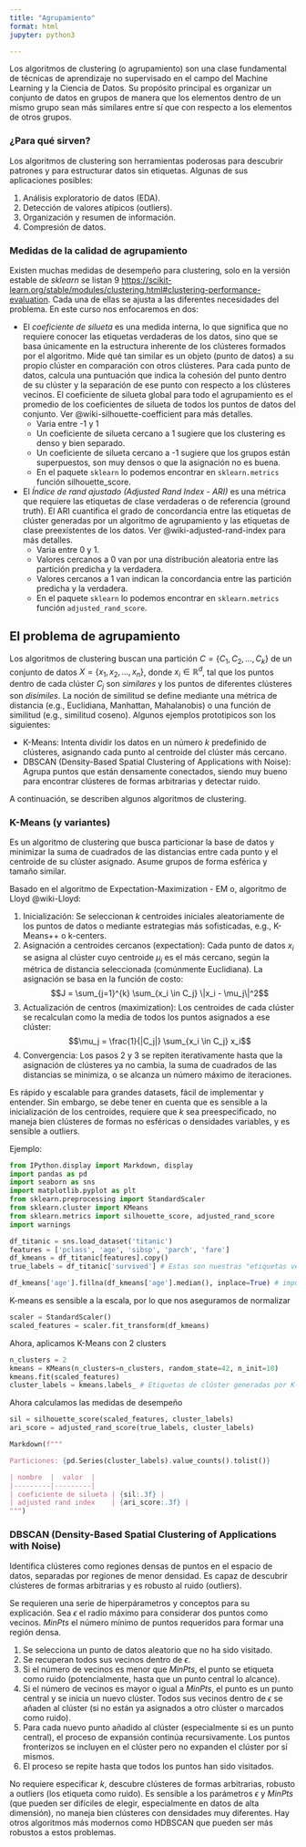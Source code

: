 ```yaml
---
title: "Agrupamiento"
format: html
jupyter: python3

---
```



Los algoritmos de clustering (o agrupamiento) son una clase fundamental de técnicas de aprendizaje no supervisado en el campo del Machine Learning y la Ciencia de Datos. Su propósito principal es organizar un conjunto de datos en grupos de manera que los elementos dentro de un mismo grupo sean más similares entre sí que con respecto a los elementos de otros grupos.

### ¿Para qué sirven?

Los algoritmos de clustering son herramientas poderosas para descubrir patrones y para estructurar datos sin etiquetas. Algunas de sus aplicaciones posibles:

1.  Análisis exploratorio de datos (EDA).
2.  Detección de valores atípicos (outliers).
3.  Organización y resumen de información.
4.  Compresión de datos.

### Medidas de la calidad de agrupamiento

Existen muchas medidas de desempeño para clustering, solo en la versión estable de _sklearn_ se listan 9 <https://scikit-learn.org/stable/modules/clustering.html#clustering-performance-evaluation>. Cada una de ellas se ajusta a las diferentes necesidades del problema. En este curso nos enfocaremos en dos:


- El _coeficiente de silueta_ es una medida interna, lo que significa que no requiere conocer las etiquetas verdaderas de los datos, sino que se basa únicamente en la estructura inherente de los clústeres formados por el algoritmo. Mide qué tan similar es un objeto (punto de datos) a su propio clúster en comparación con otros clústeres. Para cada punto de datos, calcula una puntuación que indica la cohesión del punto dentro de su clúster y la separación de ese punto con respecto a los clústeres vecinos. El coeficiente de silueta global para todo el agrupamiento es el promedio de los coeficientes de silueta de todos los puntos de datos del conjunto. Ver @wiki-silhouette-coefficient para más detalles.
    * Varia entre -1 y 1
    * Un coeficiente de silueta cercano a 1 sugiere que los clustering es denso y bien separado.
    * Un coeficiente de silueta cercano a -1 sugiere que los grupos están superpuestos, son muy densos o que la asignación no es buena.
    * En el paquete `sklearn` lo podemos encontrar en `sklearn.metrics` función silhouette_score.
- El _Índice de rand ajustado (Adjusted Rand Index - ARI)_ es una métrica que requiere las etiquetas de clase verdaderas o de referencia (ground truth). El ARI cuantifica el grado de concordancia entre las etiquetas de clúster generadas por un algoritmo de agrupamiento y las etiquetas de clase preexistentes de los datos. Ver @wiki-adjusted-rand-index para más detalles.
    * Varia entre 0 y 1.
    * Valores cercanos a 0 van por una distribución aleatoria entre las partición predicha y la verdadera.
    * Valores cercanos a 1 van indican la concordancia entre las partición predicha y la verdadera.
    * En el paquete `sklearn` lo podemos encontrar en `sklearn.metrics` función `adjusted_rand_score`.


## El problema de agrupamiento

Los algoritmos de clustering buscan una partición $C = \{C_1, C_2, ..., C_k\}$ de un conjunto de datos $X = \{x_1, x_2, ..., x_n\}$, donde $x_i \in \mathbb{R}^d$, tal que los puntos dentro de cada clúster $C_j$ son _similares_ y los puntos de diferentes clústeres son _disímiles_. La noción de similitud se define mediante una métrica de distancia (e.g., Euclidiana, Manhattan, Mahalanobis) o una función de similitud (e.g., similitud coseno). Algunos ejemplos prototipicos son los siguientes:

* K-Means: Intenta dividir los datos en un número $k$ predefinido de clústeres, asignando cada punto al centroide del clúster más cercano.
* DBSCAN (Density-Based Spatial Clustering of Applications with Noise): Agrupa puntos que están densamente conectados, siendo muy bueno para encontrar clústeres de formas arbitrarias y detectar ruido.


A continuación, se describen algunos algoritmos de clustering.

### K-Means (y variantes)

Es un algoritmo de clustering que busca particionar la base de datos y minimizar la suma de cuadrados de las distancias entre cada punto y el centroide de su clúster asignado. Asume grupos de forma esférica y tamaño similar.

Basado en el algoritmo de Expectation-Maximization - EM o, algoritmo de Lloyd @wiki-Lloyd:

1.  Inicialización: Se seleccionan $k$ centroides iniciales aleatoriamente de los puntos de datos o mediante estrategias más sofisticadas, e.g., K-Means++ o k-centers.
2.  Asignación a centroides cercanos (expectation): Cada punto de datos $x_i$ se asigna al clúster cuyo centroide $\mu_j$ es el más cercano, según la métrica de distancia seleccionada (comúnmente Euclidiana). La asignación se basa en la función de costo:
    $$J = \sum_{j=1}^{k} \sum_{x_i \in C_j} \|x_i - \mu_j\|^2$$
3.  Actualización de centros (maximization): Los centroides de cada clúster se recalculan como la media de todos los puntos asignados a ese clúster:
    $$\mu_j = \frac{1}{|C_j|} \sum_{x_i \in C_j} x_i$$
4.  Convergencia: Los pasos 2 y 3 se repiten iterativamente hasta que la asignación de clústeres ya no cambia, la suma de cuadrados de las distancias se minimiza, o se alcanza un número máximo de iteraciones.

Es rápido y escalable para grandes datasets, fácil de implementar y entender. Sin embargo, se debe tener en cuenta que es sensible a la inicialización de los centroides, requiere que $k$ sea preespecificado, no maneja bien clústeres de formas no esféricas o densidades variables, y es sensible a outliers.

Ejemplo:

```python
from IPython.display import Markdown, display
import pandas as pd
import seaborn as sns
import matplotlib.pyplot as plt
from sklearn.preprocessing import StandardScaler
from sklearn.cluster import KMeans
from sklearn.metrics import silhouette_score, adjusted_rand_score
import warnings

df_titanic = sns.load_dataset('titanic')
features = ['pclass', 'age', 'sibsp', 'parch', 'fare']
df_kmeans = df_titanic[features].copy()
true_labels = df_titanic['survived'] # Estas son nuestras "etiquetas verdaderas" para el ARI

df_kmeans['age'].fillna(df_kmeans['age'].median(), inplace=True) # imputación de datos (recordar secciones previas)
```

K-means es sensible a la escala, por lo que nos aseguramos de normalizar
```python
scaler = StandardScaler()
scaled_features = scaler.fit_transform(df_kmeans)
```

Ahora, aplicamos K-Means con 2 clusters
```python
n_clusters = 2
kmeans = KMeans(n_clusters=n_clusters, random_state=42, n_init=10)
kmeans.fit(scaled_features)
cluster_labels = kmeans.labels_ # Etiquetas de clúster generadas por K-Means
```

Ahora calculamos las medidas de desempeño
```python
sil = silhouette_score(scaled_features, cluster_labels)
ari_score = adjusted_rand_score(true_labels, cluster_labels)

Markdown(f"""

Particiones: {pd.Series(cluster_labels).value_counts().tolist()}

| nombre  |  valor  |
|---------|---------|
| coeficiente de silueta | {sil:.3f} |
| adjusted rand index    | {ari_score:.3f} |
""")

```

### DBSCAN (Density-Based Spatial Clustering of Applications with Noise)

Identifica clústeres como regiones densas de puntos en el espacio de datos, separadas por regiones de menor densidad. Es capaz de descubrir clústeres de formas arbitrarias y es robusto al ruido (outliers).

Se requieren una serie de hiperpárametros y conceptos para su explicación. Sea $\epsilon$ el radio máximo para considerar dos puntos como vecinos. _MinPts_ el número mínimo de puntos requeridos para formar una región densa. 

1.  Se selecciona un punto de datos aleatorio que no ha sido visitado.
2.  Se recuperan todos sus vecinos dentro de $\epsilon$.
3.  Si el número de vecinos es menor que _MinPts_, el punto se etiqueta como ruido (potencialmente, hasta que un punto central lo alcance).
4.  Si el número de vecinos es mayor o igual a _MinPts_, el punto es un punto central y se inicia un nuevo clúster. Todos sus vecinos dentro de $\epsilon$ se añaden al clúster (si no están ya asignados a otro clúster o marcados como ruido).
5.  Para cada nuevo punto añadido al clúster (especialmente si es un punto central), el proceso de expansión continúa recursivamente. Los puntos fronterizos se incluyen en el clúster pero no expanden el clúster por sí mismos.
6.  El proceso se repite hasta que todos los puntos han sido visitados.

No requiere especificar $k$, descubre clústeres de formas arbitrarias, robusto a outliers (los etiqueta como ruido). Es sensible a los parámetros $\epsilon$ y _MinPts_ (que pueden ser difíciles de elegir, especialmente en datos de alta dimensión), no maneja bien clústeres con densidades muy diferentes. Hay otros algoritmos más modernos como HDBSCAN que pueden ser más robustos a estos problemas.


